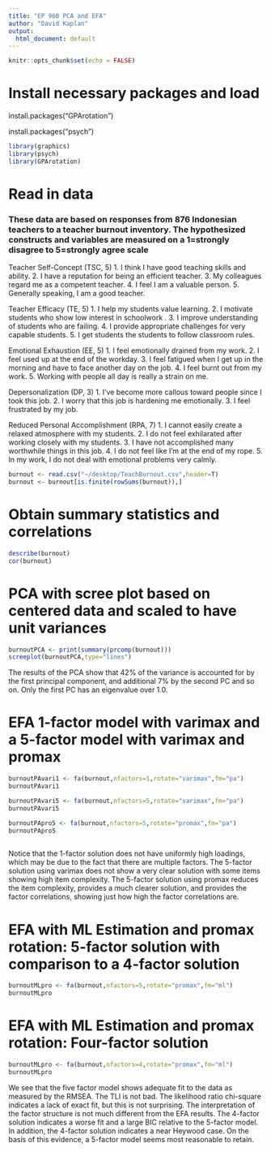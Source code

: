 ```yaml
---
title: "EP 960 PCA and EFA"
author: "David Kaplan"
output:
  html_document: default
---
```


```r
knitr::opts_chunk$set(echo = FALSE)
```

# Install necessary packages and load

install.packages("GPArotation")

install.packages("psych")

```r
library(graphics)
library(psych)
library(GPArotation)
```

# Read in data

### These data are based on responses from 876 Indonesian teachers to a teacher burnout inventory.  The hypothesized constructs and variables are measured on a 1=strongly disagree to 5=strongly agree scale

Teacher Self-Concept (TSC, 5)
1.	I think I have good teaching skills and ability.
2.	I have a reputation for being an efficient teacher.
3.	My colleagues regard me as a competent teacher. 
4.	I feel I am a valuable person.
5.	Generally speaking, I am a good teacher.

Teacher Efficacy (TE, 5)
1.	I help my students value learning.
2.	I motivate students who show low interest in schoolwork .
3.	I improve understanding of students who are failing.
4.	I provide appropriate challenges for very capable students. 
5.	I get students the students to follow classroom rules. 

Emotional Exhaustion (EE, 5) 
1.	I feel emotionally drained from my work.
2.	I feel used up at the end of the workday. 
3.	I feel fatigued when I get up in the morning and have to face another day on the job.
4.	I feel burnt out from my work. 
5.	Working with people all day is really a strain on me. 

Depersonalization (DP, 3)
1.	I’ve become more callous toward people since I took this job.
2.	I worry that this job is hardening me emotionally.
3.	I feel frustrated by my job.

Reduced Personal Accomplishment (RPA, 7)
1.	I cannot easily create a relaxed atmosphere with my students.
2.	I do not feel exhilarated after working closely with my students.
3.	I have not accomplished many worthwhile things in this job.
4.	I do not feel like I’m at the end of my rope.
5.	In my work, I do not deal with emotional problems very calmly.


```r
burnout <- read.csv("~/desktop/TeachBurnout.csv",header=T)
burnout <- burnout[is.finite(rowSums(burnout)),]
```

# Obtain summary statistics and correlations

```r
describe(burnout) 
cor(burnout)
```
# PCA with scree plot based on centered data and scaled to have unit variances

```r

burnoutPCA <- print(summary(prcomp(burnout))) 
screeplot(burnoutPCA,type="lines")	                       
```

The results of the PCA show that 42% of the variance is accounted for by the first principal component, and additional 7% by the second PC and so on. Only the first PC has an eigenvalue over 1.0.  


# EFA 1-factor model with varimax and a 5-factor model with varimax and promax

```r
burnoutPAvari1 <- fa(burnout,nfactors=1,rotate="varimax",fm="pa")
burnoutPAvari1

burnoutPAvari5 <- fa(burnout,nfactors=5,rotate="varimax",fm="pa")
burnoutPAvari5

burnoutPApro5 <- fa(burnout,nfactors=5,rotate="promax",fm="pa")
burnoutPApro5   
   

```

Notice that the 1-factor solution does not have uniformly high loadings, which may be due to the fact that there are multiple factors.  The 5-factor solution using varimax does not show a very clear solution with some items showing high item complexity.  The 5-factor solution using promax reduces the item complexity, provides a much clearer solution, and provides the factor correlations, showing just how high the factor correlations are.


# EFA with ML Estimation and promax rotation: 5-factor solution with comparison to a 4-factor solution

```r
burnoutMLpro <- fa(burnout,nfactors=5,rotate="promax",fm="ml")
burnoutMLpro
```

# EFA with ML Estimation and promax rotation: Four-factor solution

```r
burnoutMLpro <- fa(burnout,nfactors=4,rotate="promax",fm="ml")
burnoutMLpro
```

We see that the five factor model shows adequate fit to the data as measured by the RMSEA.  The TLI is not bad.  The likelihood ratio chi-square indicates a lack of exact fit, but this is not surprising.  The interpretation of the factor structure is not much different from the EFA results.  The 4-factor solution indicates a worse fit and a large BIC relative to the 5-factor model.  In addition, the 4-factor solution indicates a near Heywood case.  On the basis of this evidence, a 5-factor model seems most reasonable to retain.